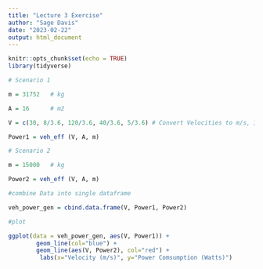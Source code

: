 ```yaml
---
title: "Lecture 3 Exercise"
author: "Sage Davis"
date: "2023-02-22"
output: html_document
---
```


```r
knitr::opts_chunk$set(echo = TRUE)
library(tidyverse)
```


```r

# Scenario 1

m = 31752   # kg

A = 16      # m2

V = c(30, 8/3.6, 120/3.6, 40/3.6, 5/3.6) # Convert Velocities to m/s, 1 m/s = 3.6km/hr

Power1 = veh_eff (V, A, m)

```


```r
# Scenario 2

m = 15000   # kg

Power2 = veh_eff (V, A, m)

```


```r

#combine Data into single dataframe 

veh_power_gen = cbind.data.frame(V, Power1, Power2)

```

```r

#plot

ggplot(data = veh_power_gen, aes(V, Power1)) + 
        geom_line(col="blue") +
        geom_line(aes(V, Power2), col="red") +
         labs(x="Velocity (m/s)", y="Power Comsumption (Watts)")
  
  

```

